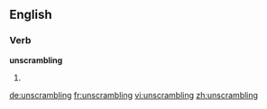 ==English==

===Verb===
'''unscrambling'''

# {{present participle of|unscramble}}

[[de:unscrambling]]
[[fr:unscrambling]]
[[vi:unscrambling]]
[[zh:unscrambling]]